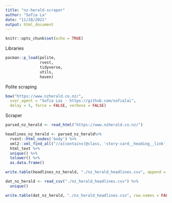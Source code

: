 ```yaml
---
title: "nz-herald-scraper"
author: "Sofia La"
date: "11/28/2021"
output: html_document
---
```


```r
knitr::opts_chunk$set(echo = TRUE)
```

Libraries
```r
pacman::p_load(polite, 
               rvest,
               tidyverse,
               utils, 
               haven)

```

Polite scraping 
```r
bow("https://www.nzherald.co.nz/",
  user_agent = "Sofia Lai - https://github.com/sofialai",
  delay = 5, force = FALSE, verbose = FALSE)
```


Scraper 
```r
parsed_nz_herald <- read_html("https://www.nzherald.co.nz/") 

headlines_nz_herald <- parsed_nz_herald%>% 
  rvest::html_nodes('body') %>%
  xml2::xml_find_all("//a[contains(@class, 'story-card__heading__link')]") %>%
  html_text %>% 
  unique() %>% 
  tolower() %>% 
  as.data.frame()

write.table(headlines_nz_herald, "./nz_herald_headlines.csv", append = TRUE, row.names = FALSE)

dat_nz_herald <- read_csv("./nz_herald_headlines.csv") %>% 
  unique() 

write.table(dat_nz_herald, "./nz_herald_headlines.csv", row.names = FALSE)
```